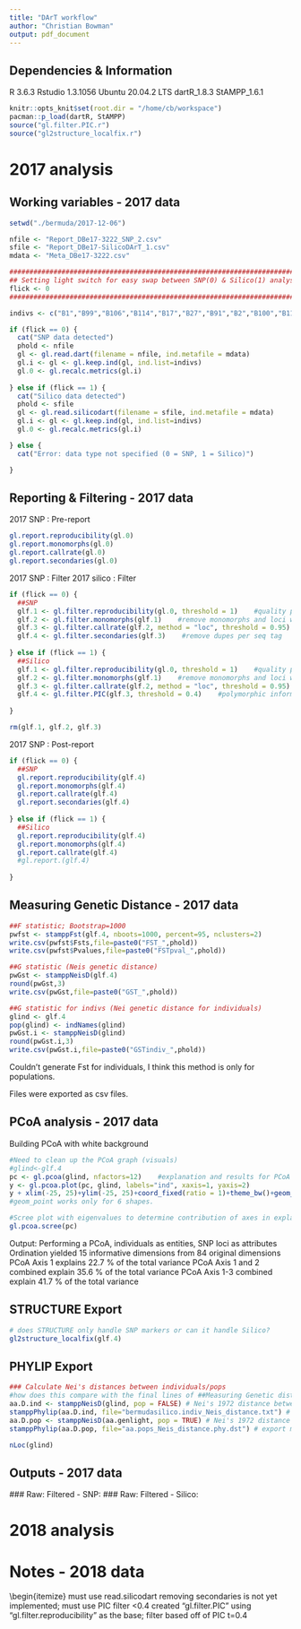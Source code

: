 ```yaml
---
title: "DArT workflow"
author: "Christian Bowman"
output: pdf_document
---
```


## Dependencies & Information
R 3.6.3 \newline
Rstudio 1.3.1056 \newline
Ubuntu 20.04.2 LTS \newline
dartR_1.8.3 \newline
StAMPP_1.6.1 \newline

```r
knitr::opts_knit$set(root.dir = "/home/cb/workspace")
pacman::p_load(dartR, StAMPP)
source("gl.filter.PIC.r")
source("gl2structure_localfix.r")

```

# 2017 analysis

## Working variables - 2017 data
```r
setwd("./bermuda/2017-12-06")

nfile <- "Report_DBe17-3222_SNP_2.csv"
sfile <- "Report_DBe17-SilicoDArT_1.csv"
mdata <- "Meta_DBe17-3222.csv"

############################################################################
## Setting light switch for easy swap between SNP(0) & Silico(1) analysis ##
flick <- 0
############################################################################

indivs <- c("B1","B99","B106","B114","B17","B27","B91","B2","B100","B116","B9","B63","B108","B117","B19","B30","B38","B65","B4","B101","B109","B119","B11","B20","B31","B39","B56","B66","B94","B5","B102","B110","B120","B12","B21","B40","B50","B95","B6","B121","B13","B42","B96","B7","B104","B112","B14","B43","B51","B60","B97","B8","B16","B44","B52","B61","B98","B140","B147","B160","B133","B141","B148","B162","B125","B134","B142","B149","B135","B151","B127","B136","B144","B152","B128","B137","B145","B156","B129","B138","B146","B158","B131","B139","B159")

if (flick == 0) {
  cat("SNP data detected")
  phold <- nfile
  gl <- gl.read.dart(filename = nfile, ind.metafile = mdata)
  gl.i <- gl <- gl.keep.ind(gl, ind.list=indivs)
  gl.0 <- gl.recalc.metrics(gl.i)
  
} else if (flick == 1) {
  cat("Silico data detected")
  phold <- sfile
  gl <- gl.read.silicodart(filename = sfile, ind.metafile = mdata)
  gl.i <- gl <- gl.keep.ind(gl, ind.list=indivs)
  gl.0 <- gl.recalc.metrics(gl.i)  

} else {
  cat("Error: data type not specified (0 = SNP, 1 = Silico)")

}

```

## Reporting & Filtering - 2017 data

2017 SNP : Pre-report
```r
gl.report.reproducibility(gl.0)
gl.report.monomorphs(gl.0)
gl.report.callrate(gl.0)
gl.report.secondaries(gl.0)

```

2017 SNP : Filter
\begin{itemize}
  \item (-) reproducibility < 1
  \item (-) monomorphic markers
  \item (-) call rate < 95%
  \item (-) secondaries
\end{itemize}

2017 silico : Filter
\begin{itemize}
  \item (-) reproducibility < 1
  \item (-) monomorphic markers
  \item (-) call rate < 95%
  \item (-) PIC < 0.4
\end{itemize}

```r
if (flick == 0) {
  ##SNP
  glf.1 <- gl.filter.reproducibility(gl.0, threshold = 1)    #quality per locus; .repavg is deprecated 
  glf.2 <- gl.filter.monomorphs(glf.1)    #remove monomorphs and loci w/ NA
  glf.3 <- gl.filter.callrate(glf.2, method = "loc", threshold = 0.95)    #missing data per locus
  glf.4 <- gl.filter.secondaries(glf.3)    #remove dupes per seq tag  
  
} else if (flick == 1) {
  ##Silico
  glf.1 <- gl.filter.reproducibility(gl.0, threshold = 1)    #quality per locus
  glf.2 <- gl.filter.monomorphs(glf.1)    #remove monomorphs and loci w/ NA
  glf.3 <- gl.filter.callrate(glf.2, method = "loc", threshold = 0.95)    #missing data per locus
  glf.4 <- gl.filter.PIC(glf.3, threshold = 0.4)    #polymorphic information content
  
}

rm(glf.1, glf.2, glf.3)
```

2017 SNP : Post-report
```r
if (flick == 0) {
  ##SNP
  gl.report.reproducibility(glf.4)
  gl.report.monomorphs(glf.4)
  gl.report.callrate(glf.4)
  gl.report.secondaries(glf.4)
    
} else if (flick == 1) {
  ##Silico
  gl.report.reproducibility(glf.4)
  gl.report.monomorphs(glf.4)
  gl.report.callrate(glf.4)
  #gl.report.(glf.4)
  
}

```

## Measuring Genetic Distance - 2017 data

```r
##F statistic; Bootstrap=1000
pwfst <- stamppFst(glf.4, nboots=1000, percent=95, nclusters=2)
write.csv(pwfst$Fsts,file=paste0("FST_",phold))
write.csv(pwfst$Pvalues,file=paste0("FSTpval_",phold))

##G statistic (Neis genetic distance)
pwGst <- stamppNeisD(glf.4)
round(pwGst,3)
write.csv(pwGst,file=paste0("GST_",phold))

##G statistic for indivs (Nei genetic distance for individuals)
glind <- glf.4
pop(glind) <- indNames(glind)
pwGst.i <- stamppNeisD(glind)
round(pwGst.i,3)
write.csv(pwGst.i,file=paste0("GSTindiv_",phold))

```
Couldn't generate Fst for individuals, I think this method is only for populations.

Files were exported as csv files.

## PCoA analysis - 2017 data

Building PCoA with white background
```r
#Need to clean up the PCoA graph (visuals)
#glind<-glf.4
pc <- gl.pcoa(glind, nfactors=12)    #explanation and results for PCoA
y <- gl.pcoa.plot(pc, glind, labels="ind", xaxis=1, yaxis=2)
y + xlim(-25, 25)+ylim(-25, 25)+coord_fixed(ratio = 1)+theme_bw()+geom_point(aes(shape=pop))
#geom_point works only for 6 shapes.

#Scree plot with eigenvalues to determine contribution of axes in explaining variation
gl.pcoa.scree(pc)


```
Output:
Performing a PCoA, individuals as entities, SNP loci as attributes
Ordination yielded 15 informative dimensions from 84 original dimensions
  PCoA Axis 1 explains 22.7 % of the total variance
  PCoA Axis 1 and 2 combined explain 35.6 % of the total variance
  PCoA Axis 1-3 combined explain 41.7 % of the total variance

## STRUCTURE Export
```r
# does STRUCTURE only handle SNP markers or can it handle Silico?
gl2structure_localfix(glf.4)

```

## PHYLIP Export
```r
### Calculate Nei's distances between individuals/pops
#how does this compare with the final lines of ##Measuring Genetic distance ?
aa.D.ind <- stamppNeisD(glind, pop = FALSE) # Nei's 1972 distance between indivs
stamppPhylip(aa.D.ind, file="bermudasilico.indiv_Neis_distance.txt") # export matrix - for SplitsTree
aa.D.pop <- stamppNeisD(aa.genlight, pop = TRUE) # Nei's 1972 distance between pops
stamppPhylip(aa.D.pop, file="aa.pops_Neis_distance.phy.dst") # export matrix - for SplitsTree 

nLoc(glind)

```

## Outputs - 2017 data
###\underline{SNP}
Raw: 
\begin{itemize}
  \item 85 individuals
  \item 192504 (178730 in paper) SNPS
  \item (40.99%) missing data
\end{itemize}

Filtered - SNP:
\begin{itemize}
  \item 85 individuals
  \item 7023 (paper match) SNPs
  \item (2.04%) missing data
\end{itemize}

###\underline{silico}
Raw:
\begin{itemize}
  \item 85 individuals
  \item 376269 (285570) SNPS
  \item (1.84%) missing data
\end{itemize}

Filtered - Silico:
\begin{itemize}
  \item 85 individuals
  \item 27512 (30505) SNPs
  \item (3.17%) missing data
\end{itemize}

# 2018 analysis

# Notes - 2018 data

\underline{Metadata}
\begin{itemize}
  \item created "Meta_DBe18-3712.csv"
  \item "Genotype" -> "id"
  \item "Species" -> "pop"
  \item "Cynodon <species>" -> "C.<species>"
  \item "Comments" -> "epop" (expected population)
  \item "\textbackslash xD7" -> "x" (\textbackslash xD7 is meant to be a multiplication sign)
  \item "Comments: none" -> "N/A"; not sure how missing values are interpreted in the metadata
  \item [FIXED] ID:"FA8-1 " -> ID:"FA8-1"; fixed in raw and meta
\end{itemize}

\underline{Silico}
\begin{itemize}
  \item must use read.silicodart
  \item removing secondaries is not yet implemented; must use PIC filter <0.4
  \item created "gl.filter.PIC" using "gl.filter.reproducibility" as the base; filter based off of PIC t=0.4
  \item 
  

